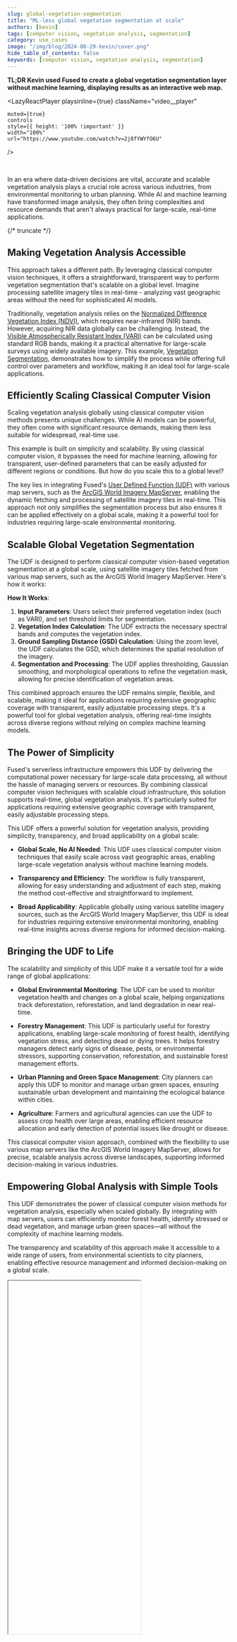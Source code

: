 ```yaml
---
slug: global-vegetation-segmentation
title: "ML-less global vegetation segmentation at scale"
authors: [kevin]
tags: [computer vision, vegetation analysis, segmentation]
category: use_cases
image: "/img/blog/2024-08-29-kevin/cover.png"
hide_table_of_contents: false
keywords: [computer vision, vegetation analysis, segmentation]
---
```


**TL;DR Kevin used Fused to create a global vegetation segmentation layer without machine learning, displaying results as an interactive web map.**


<LazyReactPlayer
    playsinline={true}
    className="video__player"
    
    muted={true}
    controls
    style={{ height: '100% !important' }}
    width="100%"
    url="https://www.youtube.com/watch?v=2j8fYWYfO6U"
/>

<br/>



In an era where data-driven decisions are vital, accurate and scalable vegetation analysis plays a crucial role across various industries, from environmental monitoring to urban planning. While AI and machine learning have transformed image analysis, they often bring complexities and resource demands that aren't always practical for large-scale, real-time applications.

{/* truncate */}

## Making Vegetation Analysis Accessible

This approach takes a different path. By leveraging classical computer vision techniques, it offers a straightforward, transparent way to perform vegetation segmentation that's scalable on a global level. Imagine processing satellite imagery tiles in real-time - analyzing vast geographic areas without the need for sophisticated AI models.

Traditionally, vegetation analysis relies on the [Normalized Difference Vegetation Index (NDVI)](https://gisgeography.com/ndvi-normalized-difference-vegetation-index/), which requires near-infrared (NIR) bands. However, acquiring NIR data globally can be challenging. Instead, the [Visible Atmospherically Resistant Index (VARI)](https://space4water.org/space/visible-atmospherically-resistant-index-vari) can be calculated using standard RGB bands, making it a practical alternative for large-scale surveys using widely available imagery. This example, [Vegetation Segmentation](https://github.com/fusedio/udfs/tree/main/public/Vegetation_Segmentation), demonstrates how to simplify the process while offering full control over parameters and workflow, making it an ideal tool for large-scale applications.



## Efficiently Scaling Classical Computer Vision


Scaling vegetation analysis globally using classical computer vision methods presents unique challenges. While AI models can be powerful, they often come with significant resource demands, making them less suitable for widespread, real-time use.

This example is built on simplicity and scalability. By using classical computer vision, it bypasses the need for machine learning, allowing for transparent, user-defined parameters that can be easily adjusted for different regions or conditions. But how do you scale this to a global level?

The key lies in integrating Fused's [User Defined Function (UDF)](https://docs.fused.io/core-concepts/why/) with various map servers, such as the [ArcGIS World Imagery MapServer](https://www.arcgis.com/home/item.html?id=10df2279f9684e4a9f6a7f08febac2a9), enabling the dynamic fetching and processing of satellite imagery tiles in real-time. This approach not only simplifies the segmentation process but also ensures it can be applied effectively on a global scale, making it a powerful tool for industries requiring large-scale environmental monitoring.



<LazyReactPlayer playsinline={true} className="video__player"  muted={true} controls height="100%" url="https://fused-magic.s3.us-west-2.amazonaws.com/blog-assets/kevin-demo.mp4" width="100%" />


## Scalable Global Vegetation Segmentation


The UDF is designed to perform classical computer vision-based vegetation segmentation at a global scale, using satellite imagery tiles fetched from various map servers, such as the ArcGIS World Imagery MapServer. Here's how it works:

**How It Works**:
1. **Input Parameters**: Users select their preferred vegetation index (such as VARI), and set threshold limits for segmentation.
2. **Vegetation Index Calculation**: The UDF extracts the necessary spectral bands and computes the vegetation index.
3. **Ground Sampling Distance (GSD) Calculation**: Using the zoom level, the UDF calculates the GSD, which determines the spatial resolution of the imagery.
4. **Segmentation and Processing**: The UDF applies thresholding, Gaussian smoothing, and morphological operations to refine the vegetation mask, allowing for precise identification of vegetation areas.

This combined approach ensures the UDF remains simple, flexible, and scalable, making it ideal for applications requiring extensive geographic coverage with transparent, easily adjustable processing steps. It's a powerful tool for global vegetation analysis, offering real-time insights across diverse regions without relying on complex machine learning models.


## The Power of Simplicity

Fused's serverless infrastructure empowers this UDF by delivering the computational power necessary for large-scale data processing, all without the hassle of managing servers or resources. By combining classical computer vision techniques with scalable cloud infrastructure, this solution supports real-time, global vegetation analysis. It's particularly suited for applications requiring extensive geographic coverage with transparent, easily adjustable processing steps.

This UDF offers a powerful solution for vegetation analysis, providing simplicity, transparency, and broad applicability on a global scale:

- **Global Scale, No AI Needed**: This UDF uses classical computer vision techniques that easily scale across vast geographic areas, enabling large-scale vegetation analysis without machine learning models.

- **Transparency and Efficiency**: The workflow is fully transparent, allowing for easy understanding and adjustment of each step, making the method cost-effective and straightforward to implement.

- **Broad Applicability**: Applicable globally using various satellite imagery sources, such as the ArcGIS World Imagery MapServer, this UDF is ideal for industries requiring extensive environmental monitoring, enabling real-time insights across diverse regions for informed decision-making.





## Bringing the UDF to Life



The scalability and simplicity of this UDF make it a versatile tool for a wide range of global applications:



- **Global Environmental Monitoring**: The UDF can be used to monitor vegetation health and changes on a global scale, helping organizations track deforestation, reforestation, and land degradation in near real-time.



- **Forestry Management**: This UDF is particularly useful for forestry applications, enabling large-scale monitoring of forest health, identifying vegetation stress, and detecting dead or dying trees. It helps forestry managers detect early signs of disease, pests, or environmental stressors, supporting conservation, reforestation, and sustainable forest management efforts.



- **Urban Planning and Green Space Management**: City planners can apply this UDF to monitor and manage urban green spaces, ensuring sustainable urban development and maintaining the ecological balance within cities.



- **Agriculture**: Farmers and agricultural agencies can use the UDF to assess crop health over large areas, enabling efficient resource allocation and early detection of potential issues like drought or disease.



This classical computer vision approach, combined with the flexibility to use various map servers like the ArcGIS World Imagery MapServer, allows for precise, scalable analysis across diverse landscapes, supporting informed decision-making in various industries.



## Empowering Global Analysis with Simple Tools



This UDF demonstrates the power of classical computer vision methods for vegetation analysis, especially when scaled globally. By integrating with map servers, users can efficiently monitor forest health, identify stressed or dead vegetation, and manage urban green spaces—all without the complexity of machine learning models.



The transparency and scalability of this approach make it accessible to a wide range of users, from environmental scientists to city planners, enabling effective resource management and informed decision-making on a global scale.



<div style={{marginTop: '2rem'}}>
<Iframe
  id="veg-segmentation-app"
  code={CODE}
  height="800px"
  useResizer={false}
/>
</div>
